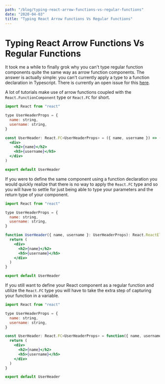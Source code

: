```yaml
---
path: "/blog/typing-react-arrow-functions-vs-regular-functions"
date: "2020-04-03"
title: "Typing React Arrow Functions Vs Regular Functions"
---
```


# Typing React Arrow Functions Vs Regular Functions

It took me a while to finally grok why you can't type regular function
components quite the same way as arrow function components. The answer is
actually simple: you can't currently apply a type to a function declaration in
Typescript. There is currently an open issue for this
[here](https://github.com/Microsoft/TypeScript/issues/22063).

A lot of tutorials make use of arrow functions coupled with the
`React.FunctionComponent` type or `React.FC` for short.

```jsx
import React from "react"

type UserHeaderProps = {
  name: string,
  username: string,
}

const UserHeader: React.FC<UserHeaderProps> = ({ name, username }) => (
  <div>
    <h2>{name}</h2>
    <h5>{username}</h5>
  </div>
)

export default UserHeader
```

If you were to define the same component using a function declaration you would
quickly realize that there is no way to apply the `React.FC` type and so you
will have to settle for just being able to type your parameters and the return
type of your component.

```jsx
import React from "react"

type UserHeaderProps = {
  name: string,
  username: string,
}

function UserHeader({ name, username }: UserHeaderProps): React.ReactElement {
  return (
    <div>
      <h2>{name}</h2>
      <h5>{username}</h5>
    </div>
  )
}

export default UserHeader
```

If you still want to define your React component as a regular function and
utilize the `React.FC` type you will have to take the extra step of capturing
your function in a variable.

```jsx
import React from "react"

type UserHeaderProps = {
  name: string,
  username: string,
}

const UserHeader: React.FC<UserHeaderProps> = function({ name, username }) {
  return (
    <div>
      <h2>{name}</h2>
      <h5>{username}</h5>
    </div>
  )
}

export default UserHeader
```
